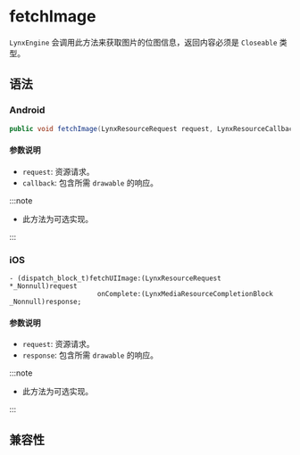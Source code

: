 # fetchImage

`LynxEngine` 会调用此方法来获取图片的位图信息，返回内容必须是 `Closeable` 类型。

## 语法

### Android

```java
public void fetchImage(LynxResourceRequest request, LynxResourceCallback<Closeable> callback);
```

#### 参数说明

- `request`: 资源请求。
- `callback`: 包含所需 `drawable` 的响应。

:::note

- 此方法为可选实现。

:::

### iOS

```objc
- (dispatch_block_t)fetchUIImage:(LynxResourceRequest *_Nonnull)request
                      onComplete:(LynxMediaResourceCompletionBlock _Nonnull)response;
```

#### 参数说明

- `request`: 资源请求。
- `response`: 包含所需 `drawable` 的响应。

:::note

- 此方法为可选实现。

:::

## 兼容性


<LegacyCompatTable metadata="lynx-native-api/lynx-media-resource-fetcher/fetch-image" />